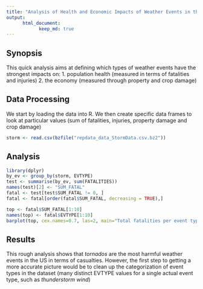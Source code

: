 ```yaml
---
title: "Analysis of Health and Economic Impacts of Weather Events in the US"
output: 
      html_document:
            keep_md: true
---
```

## Synopsis

This quick analysis aims at defining which types of weather events have the strongest impacts on:
1. population health (measured in terms of fatalities and injuries) 
2. the economy (measured through property and crop damage)

## Data Processing

We start by loading the data into R. We then create specific data frames to look at particular values (sum of fatalities, injuries, property damage and crop damage)

```r
storm <- read.csv(bzfile("repdata_data_StormData.csv.bz2"))
```


## Analysis

```r
library(dplyr)
by_ev <- group_by(storm, EVTYPE)
test <- summarise(by_ev, sum(FATALITIES))
names(test)[2] <- "SUM_FATAL"
fatal <- test[test$SUM_FATAL != 0, ]
fatal <- fatal[order(fatal$SUM_FATAL, decreasing = TRUE),]

top <- fatal$SUM_FATAL[1:10]
names(top) <- fatal$EVTYPE[1:10]
barplot(top, cex.names=0.7, las=2, main="Total fatalities per event type - 1950-2011")
```



## Results

This rough analysis shows that *tornados* are the most harmful weather events in the US in terms of casualties.
However, the first step to getting a more accurate picture would be to clean up the categorization of event types in the dataset (many distinct EVTYPE values for a single actual event type, such as *thunderstorm wind*)
